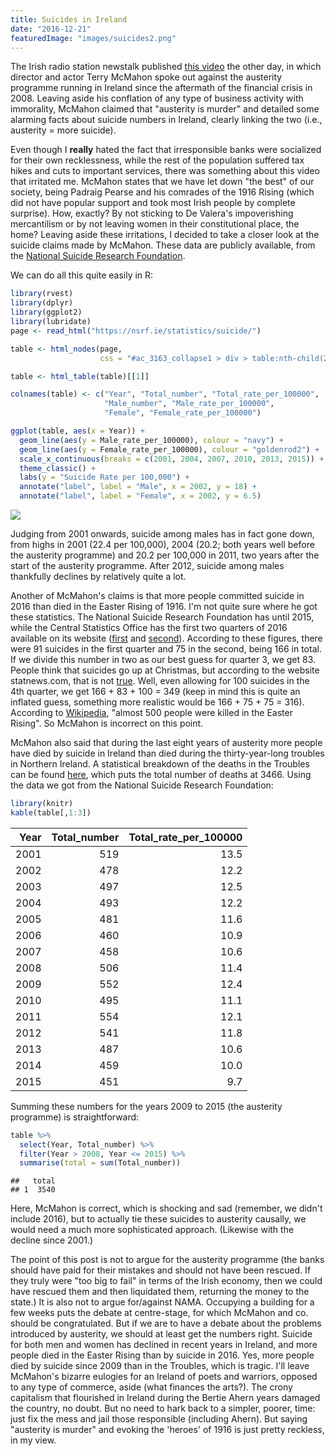 ```yaml
---
title: Suicides in Ireland
date: "2016-12-21"
featuredImage: "images/suicides2.png"
---
```


The Irish radio station newstalk published [this video](https://www.facebook.com/newstalkfm/videos/10155656582617907/) the other day, in which director and actor Terry McMahon spoke out against the austerity programme running in Ireland since the aftermath of the financial crisis in 2008. Leaving aside his conflation of any type of business activity with immorality, McMahon claimed that "austerity is murder" and detailed some alarming facts about suicide numbers in Ireland, clearly linking the two (i.e., austerity = more suicide).

Even though I **really** hated the fact that irresponsible banks were socialized for their own recklessness, while the rest of the population suffered tax hikes and cuts to important services, there was something about this video that irritated me. McMahon states that we have let down "the best" of our society, being Padraig Pearse and his comrades of the 1916 Rising (which did not have popular support and took most Irish people by complete surprise). How, exactly? By not sticking to De Valera's impoverishing mercantilism or by not leaving women in their constitutional place, the home? Leaving aside these irritations, I decided to take a closer look at the suicide claims made by McMahon. These data are publicly available, from the [National Suicide Research Foundation](https://nsrf.ie/statistics/suicide/).

We can do all this quite easily in R:

```r
library(rvest)
library(dplyr)
library(ggplot2)
library(lubridate)
page <- read_html("https://nsrf.ie/statistics/suicide/")

table <- html_nodes(page,
                    css = "#ac_3163_collapse1 > div > table:nth-child(2)")

table <- html_table(table)[[1]]

colnames(table) <- c("Year", "Total_number", "Total_rate_per_100000",
                     "Male_number", "Male_rate_per_100000",
                     "Female", "Female_rate_per_100000")

ggplot(table, aes(x = Year)) +
  geom_line(aes(y = Male_rate_per_100000), colour = "navy") +
  geom_line(aes(y = Female_rate_per_100000), colour = "goldenrod2") +
  scale_x_continuous(breaks = c(2001, 2004, 2007, 2010, 2013, 2015)) +
  theme_classic() +
  labs(y = "Suicide Rate per 100,000") +
  annotate("label", label = "Male", x = 2002, y = 18) +
  annotate("label", label = "Female", x = 2002, y = 6.5)
```

![](images/suicides.png)<!-- -->

Judging from 2001 onwards, suicide among males has in fact gone down, from highs in 2001 (22.4 per 100,000), 2004 (20.2; both years well before the austerity programme) and 20.2 per 100,000 in 2011, two years after the start of the austerity programme. After 2012, suicide among males thankfully declines by relatively quite a lot.

Another of McMahon's claims is that more people committed suicide in 2016 than died in the Easter Rising of 1916. I'm not quite sure where he got these statistics. The National Suicide Research Foundation has until 2015, while the Central Statistics Office has the first two quarters of 2016 available on its website ([first](https://www.cso.ie/en/releasesandpublications/ep/p-vs/vitalstatisticsfirstquarter2016/) and [second](https://www.cso.ie/en/releasesandpublications/ep/p-vs/vitalstatisticssecondquarter2016/)). According to these figures, there were 91 suicides in the first quarter and 75 in the second, being 166 in total. If we divide this number in two as our best guess for quarter 3, we get 83. People think that suicides go up at Christmas, but according to the website statnews.com, that is not [true](https://www.statnews.com/2015/12/30/suicides-rise-after-christmas/). Well, even allowing for 100 suicides in the 4th quarter, we get 166 + 83 + 100 = 349 (keep in mind this is quite an inflated guess, something more realistic would be 166 + 75 + 75 = 316). According to [Wikipedia](https://en.wikipedia.org/wiki/Easter_Rising), "almost 500 people were killed in the Easter Rising". So McMahon is incorrect on this point.

McMahon also said that during the last eight years of austerity more people have died by suicide in Ireland than died during the thirty-year-long troubles in Northern Ireland. A statistical breakdown of the deaths in the Troubles can be found [here](https://www.wesleyjohnston.com/users/ireland/past/troubles/troubles_stats.html), which puts the total number of deaths at 3466. Using the data we got from the National Suicide Research Foundation:

```r
library(knitr)
kable(table[,1:3])
```

| Year | Total_number | Total_rate_per_100000 |
| ---: | -----------: | --------------------: |
| 2001 |          519 |                  13.5 |
| 2002 |          478 |                  12.2 |
| 2003 |          497 |                  12.5 |
| 2004 |          493 |                  12.2 |
| 2005 |          481 |                  11.6 |
| 2006 |          460 |                  10.9 |
| 2007 |          458 |                  10.6 |
| 2008 |          506 |                  11.4 |
| 2009 |          552 |                  12.4 |
| 2010 |          495 |                  11.1 |
| 2011 |          554 |                  12.1 |
| 2012 |          541 |                  11.8 |
| 2013 |          487 |                  10.6 |
| 2014 |          459 |                  10.0 |
| 2015 |          451 |                   9.7 |

Summing these numbers for the years 2009 to 2015 (the austerity programme) is straightforward:

```r
table %>%
  select(Year, Total_number) %>%
  filter(Year > 2008, Year <= 2015) %>%
  summarise(total = sum(Total_number))
```

```
##   total
## 1  3540
```

Here, McMahon is correct, which is shocking and sad (remember, we didn't include 2016), but to actually tie these suicides to austerity causally, we would need a much more sophisticated approach. (Likewise with the decline since 2001.)

The point of this post is not to argue for the austerity programme (the banks should have paid for their mistakes and should not have been rescued. If they truly were "too big to fail" in terms of the Irish economy, then we could have rescued them and then liquidated them, returning the money to the state.) It is also not to argue for/against NAMA. Occupying a building for a few weeks puts the debate at centre-stage, for which McMahon and co. should be congratulated. But if we are to have a debate about the problems introduced by austerity, we should at least get the numbers right. Suicide for both men and women has declined in recent years in Ireland, and more people died in the Easter Rising than by suicide in 2016. Yes, more people died by suicide since 2009 than in the Troubles, which is tragic. I'll leave McMahon's bizarre eulogies for an Ireland of poets and warriors, opposed to any type of commerce, aside (what finances the arts?). The crony capitalism that flourished in Ireland during the Bertie Ahern years damaged the country, no doubt. But no need to hark back to a simpler, poorer, time: just fix the mess and jail those responsible (including Ahern). But saying "austerity is murder" and evoking the 'heroes' of 1916 is just pretty reckless, in my view.
